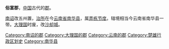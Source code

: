 '''俗富郡'''，[[中国|中国]]古代的[[郡|郡]]。

[[南诏|南诏]]改五州置，[[治所|治所]]在今[[云南省|云南省]][[南华县|南华县]]，属[[弄栋节度|弄栋节度]]。辖境相当今云南省南华县一带。[[大理国|大理国]]时废，改[[沙却城|沙却城]]。 

{{云南行政区划小作品}}
[[Category:南诏的郡|Category:南诏的郡]]
[[Category:大理国的郡|Category:大理国的郡]]
[[Category:云南的郡|Category:云南的郡]]
[[Category:楚雄行政区划史|Category:楚雄行政区划史]]
[[Category:南华县|Category:南华县]]